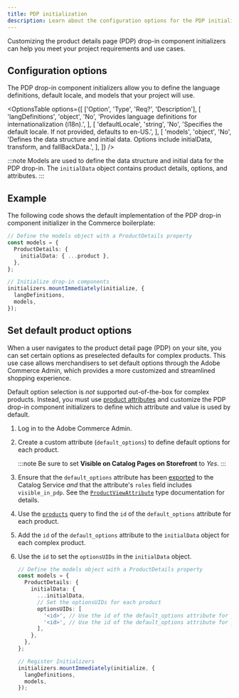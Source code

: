 ```yaml
---
title: PDP initialization
description: Learn about the configuration options for the PDP initializer.
---
```



Customizing the product details page (PDP) drop-in component initializers can help you meet your project requirements and use cases.

## Configuration options

The PDP drop-in component initializers allow you to define the language definitions, default locale, and models that your project will use.

<OptionsTable
  options={[
    ['Option', 'Type', 'Req?', 'Description'],
    [
      'langDefinitions',
      'object',
      'No',
      'Provides language definitions for internationalization (i18n).',
    ],
    [
      'defaultLocale',
      'string',
      'No',
      'Specifies the default locale. If not provided, defaults to en-US.',
    ],
    [
      'models',
      'object',
      'No',
      'Defines the data structure and initial data. Options include initialData, transform, and fallBackData.',
    ],
  ]}
/>

:::note
Models are used to define the data structure and initial data for the PDP drop-in. The `initialData` object contains product details, options, and attributes.
:::

## Example

The following code shows the default implementation of the PDP drop-in component initializer in the Commerce boilerplate:

```typescript
// Define the models object with a ProductDetails property
const models = {
  ProductDetails: {
    initialData: { ...product },
  },
};

// Initialize drop-in components
initializers.mountImmediately(initialize, {
  langDefinitions,
  models,
});
```

## Set default product options

When a user navigates to the product detail page (PDP) on your site, you can set certain options as preselected defaults for complex products. This use case allows merchandisers to set default options through the Adobe Commerce Admin, which provides a more customized and streamlined shopping experience.

Default option selection is _not_ supported out-of-the-box for complex products. Instead, you must use [product attributes](https://experienceleague.adobe.com/en/docs/commerce-admin/catalog/product-attributes/product-attributes) and customize the PDP drop-in component initializers to define which attribute and value is used by default.

<Steps>

1. Log in to the Adobe Commerce Admin.

1. Create a custom attribute (`default_options`) to define default options for each product.

   :::note
   Be sure to set **Visible on Catalog Pages on Storefront** to _Yes_.
   :::

1. Ensure that the `default_options` attribute has been [exported](https://experienceleague.adobe.com/en/docs/commerce/saas-data-export/overview) to the Catalog Service _and_ that the attribute's `roles` field includes `visible_in_pdp`. See the [`ProductViewAttribute`](https://developer.adobe.com/commerce/webapi/graphql/schema/catalog-service/queries/products/#productviewattribute-type) type documentation for details.

1. Use the [`products`](https://developer.adobe.com/commerce/webapi/graphql/schema/catalog-service/queries/products/#return-details-about-a-complex-product) query to find the `id` of the `default_options` attribute for each product.

1. Add the `id` of the `default_options` attribute to the `initialData` object for each complex product.

1. Use the `id` to set the `optionsUIDs` in the `initialData` object.

   ```ts
   // Define the models object with a ProductDetails property
   const models = {
     ProductDetails: {
       initialData: {
         ...initialData,
         // Set the optionsUIDs for each product
         optionsUIDs: [
           '<id>', // Use the id of the default_options attribute for product 1
           '<id>', // Use the id of the default_options attribute for product 2
         ],
       },
     },
   };

   // Register Initializers
   initializers.mountImmediately(initialize, {
     langDefinitions,
     models,
   });
   ```

</Steps>
